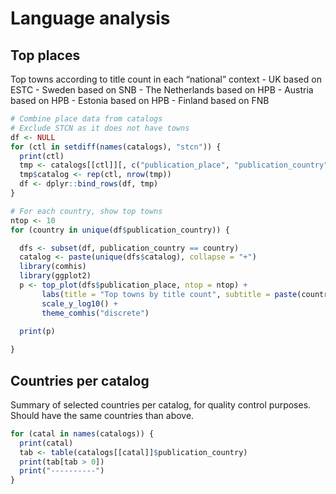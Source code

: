 # Language analysis


## Top places

Top towns according to title count in each “national” context 
- UK based on ESTC
- Sweden based on SNB
- The Netherlands based on HPB 
- Austria based on HPB
- Estonia based on HPB
- Finland based on FNB



```r
# Combine place data from catalogs
# Exclude STCN as it does not have towns
df <- NULL
for (ctl in setdiff(names(catalogs), "stcn")) {
  print(ctl)
  tmp <- catalogs[[ctl]][, c("publication_place", "publication_country")]
  tmp$catalog <- rep(ctl, nrow(tmp))
  df <- dplyr::bind_rows(df, tmp)
}

# For each country, show top towns
ntop <- 10
for (country in unique(df$publication_country)) {

  dfs <- subset(df, publication_country == country)
  catalog <- paste(unique(dfs$catalog), collapse = "+")
  library(comhis)
  library(ggplot2)  
  p <- top_plot(dfs$publication_place, ntop = ntop) +
       labs(title = "Top towns by title count", subtitle = paste(country, catalog, sep = " / ")) +
       scale_y_log10() +
       theme_comhis("discrete")
       
  print(p)

}
```





## Countries per catalog

Summary of selected countries per catalog, for quality control purposes. Should have the same countries than above.

```r
for (catal in names(catalogs)) {
  print(catal)
  tab <- table(catalogs[[catal]]$publication_country)
  print(tab[tab > 0])
  print("----------")
}
```